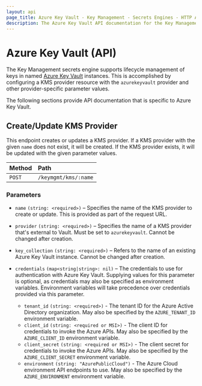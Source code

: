 ```yaml
---
layout: api
page_title: Azure Key Vault - Key Management - Secrets Engines - HTTP API
description: The Azure Key Vault API documentation for the Key Management secrets engine.
---
```


# Azure Key Vault (API)

The Key Management secrets engine supports lifecycle management of keys in named
[Azure Key Vault](https://docs.microsoft.com/en-us/azure/key-vault/) instances.
This is accomplished by configuring a KMS provider resource with the `azurekeyvault`
provider and other provider-specific parameter values.

The following sections provide API documentation that is specific to Azure Key Vault.

## Create/Update KMS Provider

This endpoint creates or updates a KMS provider. If a KMS provider with the given `name`
does not exist, it will be created. If the KMS provider exists, it will be updated with
the given parameter values.

| Method | Path                 |
| :----- | :------------------- |
| `POST` | `/keymgmt/kms/:name` |

### Parameters

- `name` `(string: <required>)` – Specifies the name of the KMS provider to create or update.
  This is provided as part of the request URL.

- `provider` `(string: <required>)` – Specifies the name of a KMS provider that's external to
  Vault. Must be set to `azurekeyvault`. Cannot be changed after creation.

- `key_collection` `(string: <required>)` – Refers to the name of an existing Azure Key Vault
  instance. Cannot be changed after creation.

- `credentials` `(map<string|string>: nil)` – The credentials to use for authentication with
  Azure Key Vault. Supplying values for this parameter is optional, as credentials may also
  be specified as environment variables. Environment variables will take precedence over
  credentials provided via this parameter.

  - `tenant_id` `(string: <required>)` - The tenant ID for the Azure Active Directory
    organization. May also be specified by the `AZURE_TENANT_ID` environment variable.
  - `client_id` `(string: <required or MSI>)` - The client ID for credentials to invoke the
    Azure APIs. May also be specified by the `AZURE_CLIENT_ID` environment variable.
  - `client_secret` `(string: <required or MSI>)` - The client secret for credentials to invoke
    the Azure APIs. May also be specified by the `AZURE_CLIENT_SECRET` environment variable.
  - `environment` `(string: "AzurePublicCloud")` - The Azure Cloud environment API endpoints to
    use. May also be specified by the `AZURE_ENVIRONMENT` environment variable.
